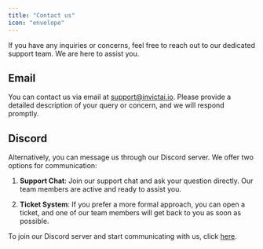 ```yaml
---
title: "Contact us"
icon: "envelope"
---
```


If you have any inquiries or concerns, feel free to reach out to our dedicated support team. We are here to assist you.

## Email

You can contact us via email at support@invictai.io. Please provide a detailed description of your query or concern, and we will respond promptly.

## Discord

Alternatively, you can message us through our Discord server. We offer two options for communication:

1. **Support Chat**: Join our support chat and ask your question directly. Our team members are active and ready to assist you.

2. **Ticket System**: If you prefer a more formal approach, you can open a ticket, and one of our team members will get back to you as soon as possible.

To join our Discord server and start communicating with us, click [here](https://discord.com/invite/sDSeRXNBSd).
